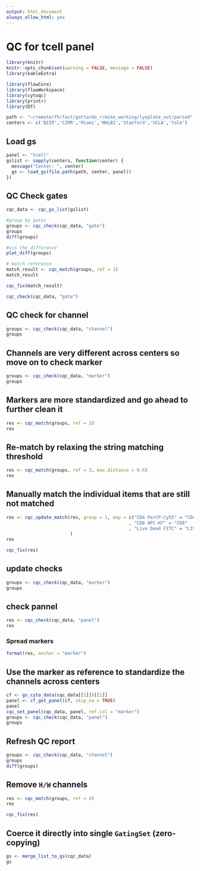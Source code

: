 ```yaml
---
output: html_document
always_allow_html: yes
---
```

# QC for tcell panel


```r
library(knitr)
knitr::opts_chunk$set(warning = FALSE, message = FALSE)
library(kableExtra)
```


```r
library(flowCore)
library(flowWorkspace)
library(cytoqc)
library(printr)
library(DT)
```
```r
path <- "~/remote/fh/fast/gottardo_r/mike_working/lyoplate_out/parsed"
centers <- c('BIIR','CIMR','Miami','NHLBI','Stanford','UCLA','Yale')
```

## Load gs
```r
panel <- "tcell"
gslist <- sapply(centers, function(center) {
  message("Center: ", center)
  gs <- load_gs(file.path(path, center, panel))
})

```

## QC Check gates
```r
cqc_data <- cqc_gs_list(gslist)

#group by gates
groups <- cqc_check(cqc_data, "gate")
groups
diff(groups)

#vis the difference
plot_diff(groups)

# match reference
match_result <- cqc_match(groups, ref = 1)
match_result

cqc_fix(match_result)

cqc_check(cqc_data, "gate")
```
## QC check for channel
```r
groups <- cqc_check(cqc_data, "channel")
groups
```


## Channels are very different across centers so move on to check marker
```r
groups <- cqc_check(cqc_data, "marker")
groups
```

## Markers are more standardized and go ahead to further clean it
```r
res <- cqc_match(groups, ref = 3) 
res
```

## Re-match by relaxing the string matching threshold
```r
res <- cqc_match(groups, ref = 3, max.distance = 0.6)
res
```

## Manually match the individual items that are still not matched
```r
res <- cqc_update_match(res, group = 1, map = c("CD4 PerCP-Cy55" = "CD4"
                                              , "CD8 APC-H7" = "CD8"
                                              , "Live Dead FITC" = "LIVE")
                        )
res
```


```r
cqc_fix(res)

```

## update checks
```r
groups <- cqc_check(cqc_data, "marker")
groups

```

## check pannel
```r
res <- cqc_check(cqc_data, "panel")
res
```


### Spread markers
```r
format(res, anchor = "marker")

```


## Use the marker as reference to standardize the channels across centers
```r
cf <- gs_cyto_data(cqc_data[[1]])[[1]]
panel <- cf_get_panel(cf, skip_na = TRUE)
panel
cqc_set_panel(cqc_data, panel, ref.col = "marker")
groups <- cqc_check(cqc_data, "panel")
groups
```

## Refresh QC report 
```r
groups <- cqc_check(cqc_data, "channel")
groups
diff(groups)

```

## Remove `H/W` channels
```r
res <- cqc_match(groups, ref = 4) 
res

cqc_fix(res)
```

## Coerce it directly into single `GatingSet` (zero-copying)
```r
gs <- merge_list_to_gs(cqc_data)
gs
```


